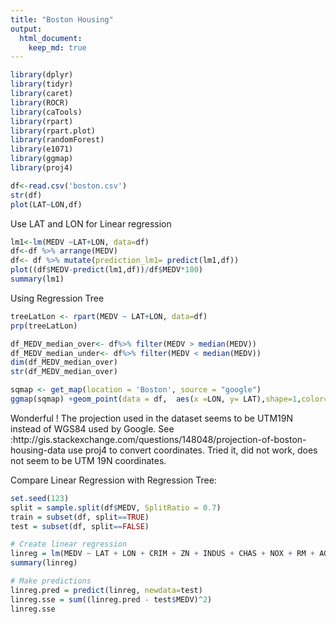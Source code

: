 ```yaml
---
title: "Boston Housing"
output:
  html_document:
    keep_md: true
---
```





```r
library(dplyr)
library(tidyr)
library(caret)
library(ROCR)
library(caTools)
library(rpart)
library(rpart.plot)
library(randomForest)
library(e1071)
library(ggmap)
library(proj4)
```


```r
df<-read.csv('boston.csv')
str(df)
plot(LAT~LON,df)
```
Use LAT and LON for Linear regression
```r
lm1<-lm(MEDV ~LAT+LON, data=df)
df<-df %>% arrange(MEDV)
df<- df %>% mutate(prediction_lm1= predict(lm1,df))
plot((df$MEDV-predict(lm1,df))/df$MEDV*100)
summary(lm1)
```
Using Regression Tree
```r
treeLatLon <- rpart(MEDV ~ LAT+LON, data=df)
prp(treeLatLon)
```
```r
df_MEDV_median_over<- df%>% filter(MEDV > median(MEDV))
df_MEDV_median_under<- df%>% filter(MEDV < median(MEDV))
dim(df_MEDV_median_over)
str(df_MEDV_median_over)
```




```r

sqmap <- get_map(location = 'Boston', source = "google")
ggmap(sqmap) +geom_point(data = df,  aes(x =LON, y= LAT),shape=1,color='blue') 


```
Wonderful ! The projection used in the dataset seems to be UTM19N instead of WGS84 used by Google.
See :http://gis.stackexchange.com/questions/148048/projection-of-boston-housing-data
use proj4 to convert coordinates. 
Tried it, did not work, does not seem to be UTM 19N coordinates.


Compare Linear Regression with Regression Tree:
```r
set.seed(123)
split = sample.split(df$MEDV, SplitRatio = 0.7)
train = subset(df, split==TRUE)
test = subset(df, split==FALSE)

# Create linear regression
linreg = lm(MEDV ~ LAT + LON + CRIM + ZN + INDUS + CHAS + NOX + RM + AGE + DIS + RAD + TAX + PTRATIO, data=train)
summary(linreg)

# Make predictions
linreg.pred = predict(linreg, newdata=test)
linreg.sse = sum((linreg.pred - test$MEDV)^2)
linreg.sse
```



